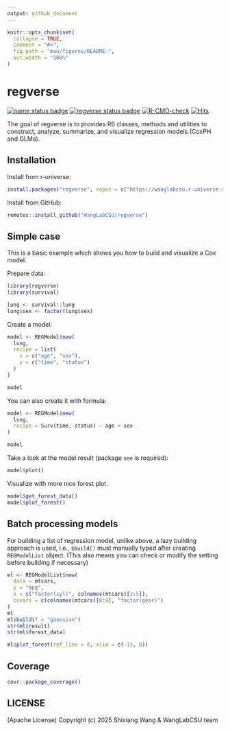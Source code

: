 ```yaml
---
output: github_document
---
```


<!-- README.md is generated from README.Rmd. Please edit that file -->

```r
knitr::opts_chunk$set(
  collapse = TRUE,
  comment = "#>",
  fig.path = "man/figures/README-",
  out.width = "100%"
)
```

# regverse

<!-- badges: start -->
[![name status badge](https://wanglabcsu.r-universe.dev/badges/:name)](https://wanglabcsu.r-universe.dev/)
[![regverse status badge](https://wanglabcsu.r-universe.dev/regverse/badges/version)](https://wanglabcsu.r-universe.dev/regverse)
[![R-CMD-check](https://github.com/WangLabCSU/regverse/actions/workflows/R-check.yaml/badge.svg)](https://github.com/WangLabCSU/regverse/actions/workflows/R-check.yaml)
[![Hits](https://hits.seeyoufarm.com/api/count/incr/badge.svg?url=https%3A%2F%2Fgithub.com%2FShixiangWang%2Fregverse&count_bg=%2379C83D&title_bg=%23555555&icon=&icon_color=%23E7E7E7&title=hits&edge_flat=false)](https://hits.seeyoufarm.com)

<!-- badges: end -->

The goal of regverse is to provides R6 classes, methods and utilities to construct,
analyze, summarize, and visualize regression models (CoxPH and GLMs).

## Installation

Install from r-universe:

```r
install.packages("regverse", repos = c("https://wanglabcsu.r-universe.dev", "https://cloud.r-project.org"))
```

Install from GitHub:

```r
remotes::install_github("WangLabCSU/regverse")
```

## Simple case

This is a basic example which shows you how to build and visualize a Cox model.

Prepare data:

```r
library(regverse)
library(survival)

lung <- survival::lung
lung$sex <- factor(lung$sex)
```
Create a model:

```r
model <- REGModel$new(
  lung,
  recipe = list(
    x = c("age", "sex"),
    y = c("time", "status")
  )
)

model
```

You can also create it with formula:

```r
model <- REGModel$new(
  lung,
  recipe = Surv(time, status) ~ age + sex
)

model
```

Take a look at the model result (package `see` is required):

```r
model$plot()
```

Visualize with more nice forest plot.

```r
model$get_forest_data()
model$plot_forest()
```

## Batch processing models

For building a list of regression model, unlike above, a lazy building approach
is used, i.e., `$build()` must manually typed after creating `REGModelList` object.
(This also means you can check or modify the setting before building if necessary)

```r
ml <- REGModelList$new(
  data = mtcars,
  y = "mpg",
  x = c("factor(cyl)", colnames(mtcars)[3:5]),
  covars = c(colnames(mtcars)[8:9], "factor(gear)")
)
ml
ml$build(f = "gaussian")
str(ml$result)
str(ml$forest_data)

ml$plot_forest(ref_line = 0, xlim = c(-15, 8))
```

## Coverage

```r
covr::package_coverage()
```

## LICENSE

(Apache License) Copyright (c) 2025 Shixiang Wang & WangLabCSU team

